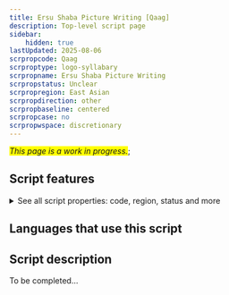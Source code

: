 ```yaml
---
title: Ersu Shaba Picture Writing [Qaag]
description: Top-level script page
sidebar:
    hidden: true
lastUpdated: 2025-08-06
scrpropcode: Qaag
scrproptype: logo-syllabary
scrpropname: Ersu Shaba Picture Writing
scrpropstatus: Unclear
scrpropregion: East Asian
scrpropdirection: other
scrpropbaseline: centered
scrpropcase: no
scrpropwspace: discretionary
---
```


<span style='background-color:yellow'>_This page is a work in progress._</span>;


## Script features

<details>
<summary> See all script properties: code, region, status and more</summary>
<ScriptInfo />
</details>

## Languages that use this script

<WsList script='Qaag' wsMax='5' />

## Script description

To be completed...

